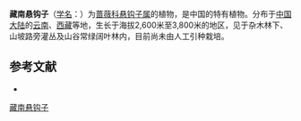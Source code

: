 {{Speciesbox
| name = 藏南悬钩子
| status = 
| status_system = 
| image =
| genus = Rubus
| species = austro-tibetanus
| authority = Yu et L. T. Lu
}}

'''藏南悬钩子'''（[[学名|学名]]：{{lang|la|''Rubus austro-tibetanus''}}）为[[蔷薇科|蔷薇科]][[悬钩子属|悬钩子属]]的植物，是中国的特有植物。分布于[[中国大陆|中国大陆]]的[[云南|云南]]、[[西藏|西藏]]等地，生长于海拔2,600米至3,800米的地区，见于杂木林下、山坡路旁灌丛及山谷常绿阔叶林内，目前尚未由人工引种栽培。

== 参考文献 ==
<div class="references-small">
* {{cite web| url =http://www.bioinfo.cn/db05/KmzwSpecies.php?action=view&id=18603| title =藏南悬钩子| work =《中国高等植物数据库全库》| publisher =中国科学院微生物研究所| author =昆明植物研究所| accessdate =2009-02-25| deadurl =yes| archiveurl =https://web.archive.org/web/20160305105924/http://www.bioinfo.cn/db05/KmzwSpecies.php?action=view&id=18603| archivedate =2016-03-05}}
</div>
{{Taxonbar|from=Q15228453}}

[[Category:悬钩子属|藏南悬钩子]]


{{植物小作品}}